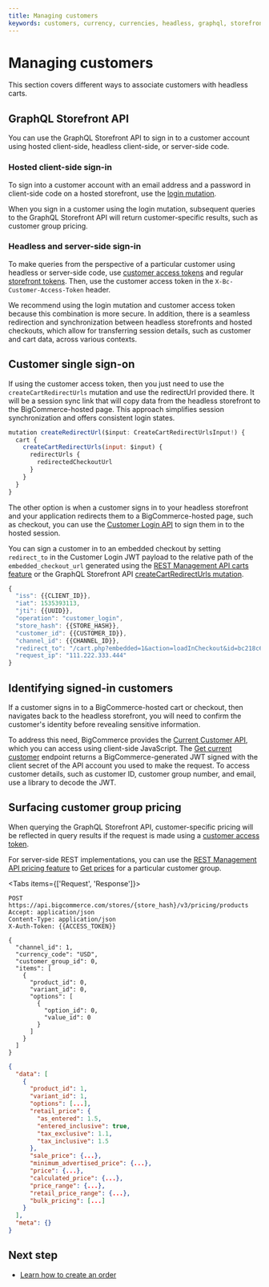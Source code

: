 ```yaml
---
title: Managing customers
keywords: customers, currency, currencies, headless, graphql, storefronts,  
---
```


# Managing customers

This section covers different ways to associate customers with headless carts.

## GraphQL Storefront API

You can use the GraphQL Storefront API to sign in to a customer account using hosted client-side, headless client-side, or server-side code. 

### Hosted client-side sign-in

To sign into a customer account with an email address and a password in client-side code on a hosted storefront, use the [login mutation](/docs/start/authentication/graphql-storefront#signing-customers-in).

When you sign in a customer using the login mutation, subsequent queries to the GraphQL Storefront API will return customer-specific results, such as customer group pricing.

### Headless and server-side sign-in

To make queries from the perspective of a particular customer using headless or server-side code, use [customer access tokens](/docs/start/authentication/graphql-storefront#customer-access-tokens) and regular [storefront tokens](/docs/start/authentication/graphql-storefront#storefront-tokens). Then, use the customer access token in the `X-Bc-Customer-Access-Token` header.

We recommend using the login mutation and customer access token because this combination is more secure. In addition, there is a seamless redirection and synchronization between headless storefronts and hosted checkouts, which allow for transferring session details, such as customer and cart data, across various contexts.

## Customer single sign-on

If using the customer access token, then you just need to use the `createCartRedirectUrls` mutation and use the redirectUrl provided there. It will be a session sync link that will copy data from the headless storefront to the BigCommerce-hosted page. This approach simplifies session synchronization and offers consistent login states.

```js "Generate redirectUrl example" showLineNumbers copy
mutation createRedirectUrl($input: CreateCartRedirectUrlsInput!) {
  cart {
    createCartRedirectUrls(input: $input) {
      redirectUrls {
        redirectedCheckoutUrl
      }
    }
  }
}
```

The other option is when a customer signs in to your headless storefront and your application redirects them to a BigCommerce-hosted page, such as checkout, you can use the [Customer Login API](/docs/start/authentication/customer-login) to sign them in to the hosted session. 

You can sign a customer in to an embedded checkout by setting `redirect_to` in the Customer Login JWT payload to the relative path of the `embedded_checkout_url` generated using the [REST Management API carts feature](/docs/rest-management/carts) or the GraphQL Storefront API [createCartRedirectUrls mutation](https://developer.bigcommerce.com/graphql-storefront/reference#definition-CartMutations).

```js filename="Example JWT payload" showLineNumbers copy
{
  "iss": {{CLIENT_ID}},
  "iat": 1535393113,
  "jti": {{UUID}},
  "operation": "customer_login",
  "store_hash": {{STORE_HASH}},
  "customer_id": {{CUSTOMER_ID}},
  "channel_id": {{CHANNEL_ID}},
  "redirect_to": "/cart.php?embedded=1&action=loadInCheckout&id=bc218c65-7a32-4ab7-8082-68730c074d02&token=aa958e2b7922035bf3339215d95d145ebd9193deb36ae847caa780aa2e003e4b",
  "request_ip": "111.222.333.444"
}
```

## Identifying signed-in customers

If a customer signs in to a BigCommerce-hosted cart or checkout, then navigates back to the headless storefront, you will need to confirm the customer's identity before revealing sensitive information.

To address this need, BigCommerce provides the [Current Customer API](/docs/start/authentication/current-customer), which you can access using client-side JavaScript. The [Get current customer](/docs/rest-authentication/current-customer#get-current-customer) endpoint returns a BigCommerce-generated JWT signed with the client secret of the API account you used to make the request. To access customer details, such as customer ID, customer group number, and email, use a library to decode the JWT.

## Surfacing customer group pricing

When querying the GraphQL Storefront API, customer-specific pricing will be reflected in query results if the request is made using a [customer access token](/docs/start/authentication/graphql-storefront#customer-access-tokens).

For server-side REST implementations, you can use the [REST Management API pricing feature](/docs/rest-management/pricing) to [Get prices](/docs/rest-management/pricing/products#get-prices-batch) for a particular customer group.

<Tabs items={['Request', 'Response']}>
<Tab>

```http filename="Example request: Get Prices" showLineNumbers copy
POST https://api.bigcommerce.com/stores/{store_hash}/v3/pricing/products
Accept: application/json
Content-Type: application/json
X-Auth-Token: {{ACCESS_TOKEN}}

{
  "channel_id": 1,
  "currency_code": "USD",
  "customer_group_id": 0,
  "items": [
    {
      "product_id": 0,
      "variant_id": 0,
      "options": [
        {
          "option_id": 0,
          "value_id": 0
        }
      ]
    }
  ]
}
```

</Tab>
<Tab>

```json filename="Example response: Get Prices" showLineNumbers copy
{
  "data": [
    {
      "product_id": 1,
      "variant_id": 1,
      "options": [...],
      "retail_price": {
        "as_entered": 1.5,
        "entered_inclusive": true,
        "tax_exclusive": 1.1,
        "tax_inclusive": 1.5
      },
      "sale_price": {...},
      "minimum_advertised_price": {...},
      "price": {...},
      "calculated_price": {...},
      "price_range": {...},
      "retail_price_range": {...},
      "bulk_pricing": [...]
    }
  ],
  "meta": {}
}
```
</Tab>
</Tabs>

## Next step

- [Learn how to create an order](/docs/storefront/headless/orders)
